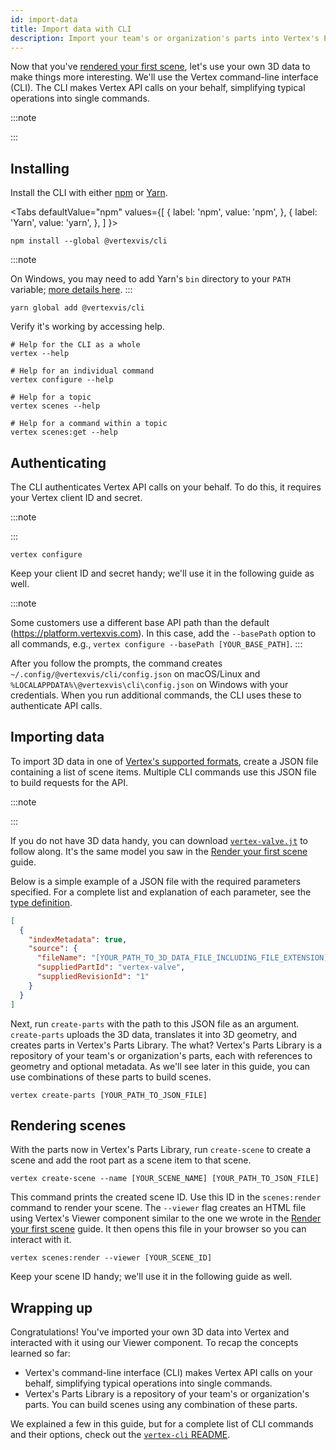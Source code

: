 ```yaml
---
id: import-data
title: Import data with CLI
description: Import your team's or organization's parts into Vertex's Parts Library using Vertex's platform APIs.
---
```



Now that you've [rendered your first scene](./render-your-first-scene.mdx), let's use your own 3D data to make things more interesting. We'll use the Vertex command-line interface (CLI). The CLI makes Vertex API calls on your behalf, simplifying typical operations into single commands.

:::note

<SignUpNote />
:::

## Installing

Install the CLI with either [npm](https://www.npmjs.com/get-npm) or [Yarn](https://classic.yarnpkg.com/en/docs/install/).

<Tabs
  defaultValue="npm"
  values={[
    { label: 'npm', value: 'npm', },
    { label: 'Yarn', value: 'yarn', },
  ]
}>
<TabItem value="npm">

```shell
npm install --global @vertexvis/cli
```

</TabItem>
<TabItem value="yarn">

:::note

On Windows, you may need to add Yarn's `bin` directory to your `PATH` variable; [more details here](https://stackoverflow.com/a/60436135).
:::

```shell
yarn global add @vertexvis/cli
```

</TabItem>
</Tabs>

Verify it's working by accessing help.

```shell
# Help for the CLI as a whole
vertex --help

# Help for an individual command
vertex configure --help

# Help for a topic
vertex scenes --help

# Help for a command within a topic
vertex scenes:get --help
```

## Authenticating

The CLI authenticates Vertex API calls on your behalf. To do this, it requires your Vertex client ID and secret.

:::note

<ProtectSecretNote />
:::

```shell
vertex configure
```

Keep your client ID and secret handy; we'll use it in the following guide as well.

:::note

Some customers use a different base API path than the default (https://platform.vertexvis.com). In this case, add the `--basePath` option to all commands, e.g., `vertex configure --basePath [YOUR_BASE_PATH]`.
:::

After you follow the prompts, the command creates `~/.config/@vertexvis/cli/config.json` on macOS/Linux and `%LOCALAPPDATA%\@vertexvis\cli\config.json` on Windows with your credentials. When you run additional commands, the CLI uses these to authenticate API calls.

## Importing data

To import 3D data in one of [Vertex's supported formats](./supported-file-formats.mdx), create a JSON file containing a list of scene items. Multiple CLI commands use this JSON file to build requests for the API.

:::note

<ImportAssemblyNote />

:::

If you do not have 3D data handy, you can download [`vertex-valve.jt`](https://vertex-public-binaries.s3-us-west-2.amazonaws.com/vertex-valve.jt) to follow along. It's the same model you saw in the [Render your first scene](./render-your-first-scene.mdx) guide.

Below is a simple example of a JSON file with the required parameters specified. For a complete list and explanation of each parameter, see the [type definition](https://github.com/Vertexvis/vertex-cli/blob/master/src/create-items/index.d.ts).

```json title="vertex-valve.json"
[
  {
    "indexMetadata": true,
    "source": {
      "fileName": "[YOUR_PATH_TO_3D_DATA_FILE_INCLUDING_FILE_EXTENSION]",
      "suppliedPartId": "vertex-valve",
      "suppliedRevisionId": "1"
    }
  }
]
```

Next, run `create-parts` with the path to this JSON file as an argument. `create-parts` uploads the 3D data, translates it into 3D geometry, and creates parts in Vertex's Parts Library. The what? Vertex's Parts Library is a repository of your team's or organization's parts, each with references to geometry and optional metadata. As we'll see later in this guide, you can use combinations of these parts to build scenes.

```shell
vertex create-parts [YOUR_PATH_TO_JSON_FILE]
```

## Rendering scenes

With the parts now in Vertex's Parts Library, run `create-scene` to create a scene and add the root part as a scene item to that scene.

```shell
vertex create-scene --name [YOUR_SCENE_NAME] [YOUR_PATH_TO_JSON_FILE]
```

This command prints the created scene ID. Use this ID in the `scenes:render` command to render your scene. The `--viewer` flag creates an HTML file using Vertex's Viewer component similar to the one we wrote in the [Render your first scene](./render-your-first-scene.mdx) guide. It then opens this file in your browser so you can interact with it.

```shell
vertex scenes:render --viewer [YOUR_SCENE_ID]
```

Keep your scene ID handy; we'll use it in the following guide as well.

## Wrapping up

Congratulations! You've imported your own 3D data into Vertex and interacted with it using our Viewer component. To recap the concepts learned so far:

- Vertex's command-line interface (CLI) makes Vertex API calls on your behalf, simplifying typical operations into single commands.
- Vertex's Parts Library is a repository of your team's or organization's parts. You can build scenes using any combination of these parts.

We explained a few in this guide, but for a complete list of CLI commands and their options, check out the [`vertex-cli` README](https://github.com/Vertexvis/vertex-cli).
